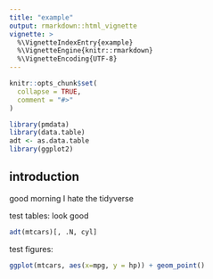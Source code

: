 ```yaml
---
title: "example"
output: rmarkdown::html_vignette
vignette: >
  %\VignetteIndexEntry{example}
  %\VignetteEngine{knitr::rmarkdown}
  %\VignetteEncoding{UTF-8}
---
```


```r
knitr::opts_chunk$set(
  collapse = TRUE,
  comment = "#>"
)
```

```r
library(pmdata)
library(data.table)
adt <- as.data.table
library(ggplot2)
```


## introduction
good morning 
I hate the tidyverse


test tables: look good
```r
adt(mtcars)[, .N, cyl]
```


test figures:
```r
ggplot(mtcars, aes(x=mpg, y = hp)) + geom_point()
```


